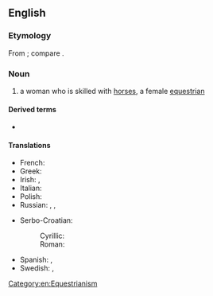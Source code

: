 ==English==

===Etymology===
From {{af|en|horse|-woman}}; compare {{m|en|horseman}}.

===Noun===
{{en-noun|horsewomen}}

# a woman who is skilled with [[horse]]s, a female [[equestrian]]

====Derived terms====
* {{l|en|horsewomanship}}

====Translations====
{{trans-top|a female equestrian}}
* French: {{t+|fr|écuyère|f}}
* Greek: {{t+|el|αναβάτρια|f}}
* Irish: {{t|ga|baneachlach|m}}, {{t|ga|banmharcach|m}}
* Italian: {{t+|it|amazzone|f}}
* Polish: {{t+|pl|jeźdźczyni|f}}
* Russian: {{t+|ru|вса́дница|f}}, {{t+|ru|нае́здница|f}}, {{t+|ru|амазо́нка|f}}
{{trans-mid}}
* Serbo-Croatian:
*: Cyrillic: {{t+|sh|jahàčica|f}}
*: Roman: {{t|sh|јаха̀чица|f}}
* Spanish: {{t+|es|jinete|m|f}}, {{t+|es|amazona|f}}
* Swedish: {{t-check|sv|[[kvinnlig]] [[ryttare]]|c}}<!-- drop links if not [[WT:SOP]] -->, {{t+check|sv|ryttarinna|f}}
{{trans-bottom}}

[[Category:en:Equestrianism]]